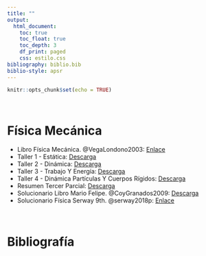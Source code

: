 ```yaml
---
title: ""
output:
  html_document:
    toc: true
    toc_float: true
    toc_depth: 3
    df_print: paged
    css: estilo.css
bibliography: biblio.bib
biblio-style: apsr
---
```


```r
knitr::opts_chunk$set(echo = TRUE)
```

<br>

# **Física Mecánica**
- Libro Física Mecánica. @VegaLondono2003: <a href="http://bdigital.unal.edu.co/4344/1/8302166.2003.pdf" target="_blank">Enlace</a>
- Taller 1 - Estática: <a href="Documentos/TALLER 1 FM.pdf" class="download" title="Taller 1"target="_blank"> Descarga</a>
- Taller 2 - Dinámica: <a href="Documentos/TALLER 2 FM.pdf" class="download" title="Taller 2"target="_blank"> Descarga</a>
- Taller 3 - Trabajo Y Energía: <a href="Documentos/TALLER 3 FM.pdf" class="download" title="Taller 3"target="_blank"> Descarga</a>
- Taller 4 - Dinámica Partículas Y Cuerpos Rígidos: <a href="Documentos/TALLER 4 FM.pdf" class="download" title="Taller 4"target="_blank"> Descarga</a>
- Resumen Tercer Parcial: <a href="Documentos/Resumen3 FM.pdf" class="download" title="Res3"target="_blank"> Descarga</a>
- Solucionario Libro Mario Felipe. @CoyGranados2009: <a href="Documentos/SolMF FM.pdf" class="download" title="Solucionario MariO Felipe "target="_blank"> Descarga</a>
- Solucionario Física Serway 9th. @serway2018p: <a href="https://www.slader.com/textbook/9781133947271-physics-for-scientists-and-engineers-with-modern-physics-ninth-edition/" target="_blank">Enlace</a>


<br>

# **Bibliografía**

